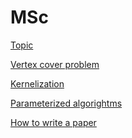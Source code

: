 = MSc =

[[Topic]]

[[Vertex cover problem]]

[[Kernelization]]

[[Parameterized algorightms]]

[[How to write a paper]]
